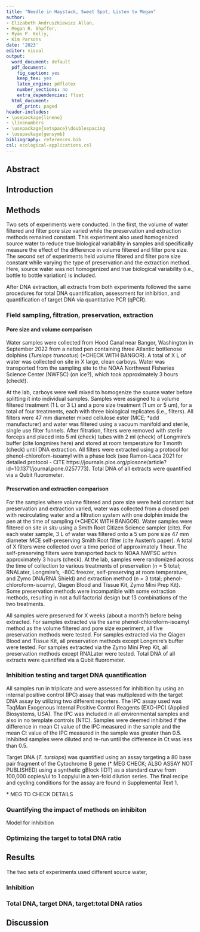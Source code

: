 ```yaml
---
title: "Needle in Haystack, Sweet Spot, Listen to Megan"
author:
- Elizabeth Andruszkiewicz Allan,
- Megan R. Shaffer,
- Ryan P. Kelly,
- Kim Parsons
date: '2023'
editor: visual
output:
  word_document: default
  pdf_document:
    fig_caption: yes
    keep_tex: yes
    latex_engine: pdflatex
    number_sections: no
    extra_dependencies: float
  html_document:
    df_print: paged
header-includes:
- \usepackage{lineno}
- \linenumbers
- \usepackage{setspace}\doublespacing
- \usepackage{gensymb}
bibliography: references.bib
csl: ecological-applications.csl
---
```


## Abstract

## Introduction

## Methods

Two sets of experiments were conducted. In the first, the volume of water filtered and filter pore size varied while the preservation and extraction methods remained constant. This experiment also used homogenized source water to reduce true biological variability in samples and specifically measure the effect of the difference in volume filtered and filter pore size. The second set of experiments held volume filtered and filter pore size constant while varying the type of preservation and the extraction method. Here, source water was not homogenized and true biological variability (i.e., bottle to bottle variation) is included.

After DNA extraction, all extracts from both experiments followed the same procedures for total DNA quantification, assessment for inhibition, and quantification of target DNA via quantitative PCR (qPCR).

### Field sampling, filtration, preservation, extraction

#### Pore size and volume comparison

Water samples were collected from Hood Canal near Bangor, Washington in September 2022 from a netted pen containing three Atlantic bottlenose dolphins (*Tursiops truncatus*) (\*CHECK WITH BANGOR). A total of X L of water was collected on site in X large, clean carboys. Water was transported from the sampling site to the NOAA Northwest Fisheries Science Center (NWFSC) (on ice?), which took approximately 3 hours (check!).

At the lab, carboys were well mixed to homogenize the source water before splitting it into individual samples. Samples were assigned to a volume filtered treatment (1 L or 3 L) and a pore size treatment (1 um or 5 um), for a total of four treatments, each with three biological replicates (i.e., filters). All filters were 47 mm diameter mixed cellulose ester (MCE; \*add manufacturer) and water was filtered using a vacuum manifold and sterile, single use filter funnels. After filtration, filters were removed with sterile forceps and placed into 5 ml (check) tubes with 2 ml (check) of Longmire's buffer (cite longmires here) and stored at room temperature for 1 month (check) until DNA extraction. All filters were extracted using a protocol for phenol-chlorofom-isoamyl with a phase lock (see Ramon-Laca 2021 for detailed protocol - CITE https://journals.plos.org/plosone/article?id=10.1371/journal.pone.0257773). Total DNA of all extracts were quantified via a Qubit fluorometer.

#### Preservation and extraction comparison

For the samples where volume filtered and pore size were held constant but preservation and extraction varied, water was collected from a closed pen with recirculating water and a filtration system with one dolphin inside the pen at the time of sampling (\*CHECK WITH BANGOR). Water samples were filtered on site *in situ* using a Smith Root Citizen Science sampler (cite). For each water sample, 3 L of water was filtered onto a 5 um pore size 47 mm diameter MCE self-preserving Smith Root filter (cite Austen's paper). A total of X filters were collected over a time period of approximately 1 hour. The self-preserving filters were transported back to NOAA NWFSC within approximately 3 hours (check). At the lab, samples were randomized across the time of collection to various treatments of preservation (n = 5 total; RNALater, Longmire's, -80C freezer, self-preserving at room temperature, and Zymo DNA/RNA Shield) and extraction method (n = 3 total; phenol-chloroform-isoamyl, Qiagen Blood and Tissue Kit, Zymo Mini Prep Kit). Some preservation methods were incompatible with some extraction methods, resulting in not a full factorial design but 13 combinations of the two treatments.

All samples were preserved for X weeks (about a month?) before being extracted. For samples extracted via the same phenol-chloroform-isoamyl method as the volume filtered and pore size experiment, all five preservation methods were tested. For samples extracted via the Qiagen Blood and Tissue Kit, all preservation methods except Longmire's buffer were tested. For samples extracted via the Zymo Mini Prep Kit, all preservation methods except RNALater were tested. Total DNA of all extracts were quantified via a Qubit fluorometer.

### Inhibition testing and target DNA quantification

All samples run in triplicate and were assessed for inhibition by using an internal positive control (IPC) assay that was multiplexed with the target DNA assay by utilizing two different reporters. The IPC assay used was TaqMan Exogenous Internal Positive Control Reagents (EXO-IPC) (Applied Biosystems, USA). The IPC was included in all environmental samples and also in no template controls (NTC). Samples were deemed inhibited if the difference in mean Ct value of the IPC measured in the sample and the mean Ct value of the IPC measured in the sample was greater than 0.5. Inhibited samples were diluted and re-run until the difference in Ct was less than 0.5.

Target DNA (*T. tursiops*) was quantified using an assay targeting a 80 base pair fragment of the Cytochrome B gene (\* MEG CHECK; ALSO ASSAY NOT PUBLISHED) using a synthetic gBlock (IDT) as a standard curve from 100,000 copies/ul to 1 copy/ul in a ten-fold dilution series. The final recipe and cycling conditions for the assay are found in Supplemental Text 1.

\* MEG TO CHECK DETAILS

### Quantifying the impact of methods on inhibiton

Model for inhibition

### Optimizing the target to total DNA ratio

## Results

The two sets of experiments used different source water,

### Inhibition

### Total DNA, target DNA, target:total DNA ratios

## Discussion
